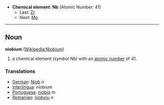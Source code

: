 *'''Chemical element''': '''Nb''' (Atomic Number: 41)
**Last: [[Zirconium|Zr]]
**Next: [[Molybdenum|Mo]]
----
== Noun ==
'''niobium''' ([[en:Niobium|Wikipedia:Niobium]])

# a chemical element ''(symbol Nb)'' with an [[atomic number]] of 41.

===Translations===
*[[German]]: [[Niob]] ''n''
*[[Interlingua]]: niobium
*[[Portuguese]]: [[nióbio]] ''m''
*[[Romanian]]: [[nioboiu]] ''n''